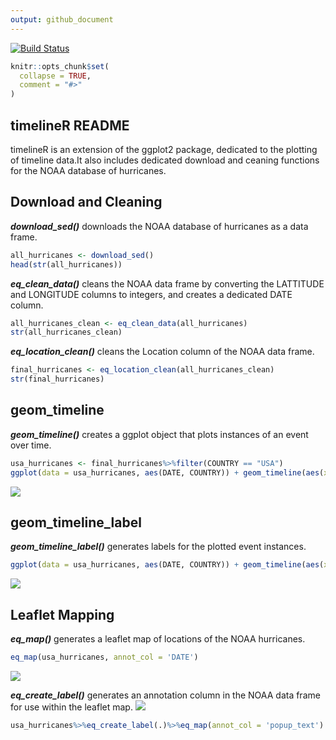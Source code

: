```yaml
---
output: github_document
---
```


<!-- README.md is generated from README.Rmd. Please edit that file -->
[![Build Status](https://travis-ci.com/seewilds/timelineR.svg?branch=master)](https://travis-ci.com/seewilds/timelineR)

```r
knitr::opts_chunk$set(
  collapse = TRUE,
  comment = "#>"
)
```

## timelineR README

timelineR is an extension of the ggplot2 package, dedicated to the plotting of timeline data.It also includes dedicated download and ceaning functions for the NOAA database of hurricanes.

## Download and Cleaning

***download_sed()*** downloads the NOAA database of hurricanes as a data frame.

```r
all_hurricanes <- download_sed()
head(str(all_hurricanes))
```

***eq_clean_data()*** cleans the NOAA data frame by converting the LATTITUDE and LONGITUDE columns to integers, and creates a dedicated DATE column.

```r
all_hurricanes_clean <- eq_clean_data(all_hurricanes)
str(all_hurricanes_clean)
```

***eq_location_clean()*** cleans the Location column of the NOAA data frame.

```r
final_hurricanes <- eq_location_clean(all_hurricanes_clean)
str(final_hurricanes)
```

## geom_timeline

***geom_timeline()*** creates a ggplot object that plots instances of an event
over time.

```r
usa_hurricanes <- final_hurricanes%>%filter(COUNTRY == "USA")
ggplot(data = usa_hurricanes, aes(DATE, COUNTRY)) + geom_timeline(aes(xmin =as.Date("1990-01-01")))
```
![](figures/geom_timeline_pic.tiff)

## geom_timeline_label

***geom_timeline_label()*** generates labels for the plotted event instances.

```r
ggplot(data = usa_hurricanes, aes(DATE, COUNTRY)) + geom_timeline(aes(xmin =as.Date("1990-01-01"))) + geom_timeline_label(aes(xmin =as.Date("1990-01-01"), label = LOCATION_NAME))
```
![](figures/geom_timeline_label_pic.tiff)

## Leaflet Mapping

***eq_map()*** generates a leaflet map of locations of the NOAA hurricanes.

```r
eq_map(usa_hurricanes, annot_col = 'DATE')
```
![](figures/eq_map_pic.png)

***eq_create_label()*** generates an annotation column in the NOAA data frame
for use within the leaflet map.
![](figures/eq_map_label_pic.png)


```r
usa_hurricanes%>%eq_create_label(.)%>%eq_map(annot_col = 'popup_text')
```